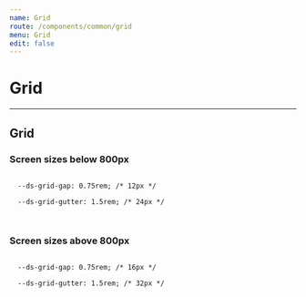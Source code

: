 ```yaml
---
name: Grid
route: /components/common/grid
menu: Grid
edit: false
---
```



# Grid

<hr />

## Grid

### Screen sizes below 800px
<Playground>
  <code>
  --ds-grid-gap: 0.75rem; /* 12px */<br />
  --ds-grid-gutter: 1.5rem; /* 24px */<br />
  </code>
</Playground>

### Screen sizes above 800px
<Playground>
  <code>
  --ds-grid-gap: 0.75rem; /* 16px */<br />
  --ds-grid-gutter: 1.5rem; /* 32px */<br />
  </code>
</Playground>
